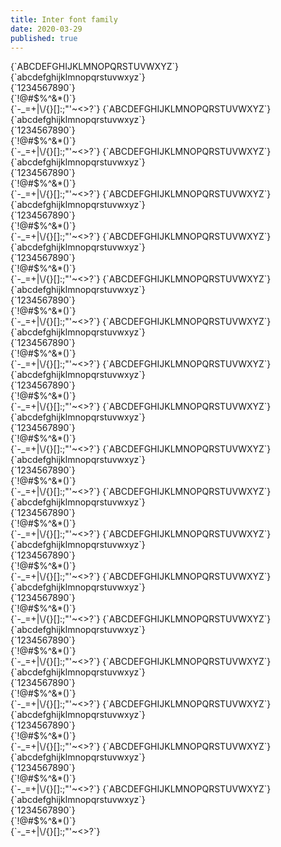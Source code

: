 ```yaml
---
title: Inter font family
date: 2020-03-29
published: true
---
```



<Text weight={900}>
  {`ABCDEFGHIJKLMNOPQRSTUVWXYZ`}<br/>
  {`abcdefghijklmnopqrstuvwxyz`}<br/>
  {`1234567890`}<br/>
  {`!@#$%^&*()`}<br/>
  {`-_=+|\/{}[]:;"'~<>?`}
</Text>

<Text weight={900} italic={true}>
  {`ABCDEFGHIJKLMNOPQRSTUVWXYZ`}<br/>
  {`abcdefghijklmnopqrstuvwxyz`}<br/>
  {`1234567890`}<br/>
  {`!@#$%^&*()`}<br/>
  {`-_=+|\/{}[]:;"'~<>?`}
</Text>

<Text weight={800}>
  {`ABCDEFGHIJKLMNOPQRSTUVWXYZ`}<br/>
  {`abcdefghijklmnopqrstuvwxyz`}<br/>
  {`1234567890`}<br/>
  {`!@#$%^&*()`}<br/>
  {`-_=+|\/{}[]:;"'~<>?`}
</Text>

<Text weight={800} italic={true}>
  {`ABCDEFGHIJKLMNOPQRSTUVWXYZ`}<br/>
  {`abcdefghijklmnopqrstuvwxyz`}<br/>
  {`1234567890`}<br/>
  {`!@#$%^&*()`}<br/>
  {`-_=+|\/{}[]:;"'~<>?`}
</Text>

<Text weight={700}>
  {`ABCDEFGHIJKLMNOPQRSTUVWXYZ`}<br/>
  {`abcdefghijklmnopqrstuvwxyz`}<br/>
  {`1234567890`}<br/>
  {`!@#$%^&*()`}<br/>
  {`-_=+|\/{}[]:;"'~<>?`}
</Text>

<Text weight={700} italic={true}>
  {`ABCDEFGHIJKLMNOPQRSTUVWXYZ`}<br/>
  {`abcdefghijklmnopqrstuvwxyz`}<br/>
  {`1234567890`}<br/>
  {`!@#$%^&*()`}<br/>
  {`-_=+|\/{}[]:;"'~<>?`}
</Text>

<Text weight={600}>
  {`ABCDEFGHIJKLMNOPQRSTUVWXYZ`}<br/>
  {`abcdefghijklmnopqrstuvwxyz`}<br/>
  {`1234567890`}<br/>
  {`!@#$%^&*()`}<br/>
  {`-_=+|\/{}[]:;"'~<>?`}
</Text>

<Text weight={600} italic={true}>
  {`ABCDEFGHIJKLMNOPQRSTUVWXYZ`}<br/>
  {`abcdefghijklmnopqrstuvwxyz`}<br/>
  {`1234567890`}<br/>
  {`!@#$%^&*()`}<br/>
  {`-_=+|\/{}[]:;"'~<>?`}
</Text>

<Text weight={500}>
  {`ABCDEFGHIJKLMNOPQRSTUVWXYZ`}<br/>
  {`abcdefghijklmnopqrstuvwxyz`}<br/>
  {`1234567890`}<br/>
  {`!@#$%^&*()`}<br/>
  {`-_=+|\/{}[]:;"'~<>?`}
</Text>

<Text weight={500} italic={true}>
  {`ABCDEFGHIJKLMNOPQRSTUVWXYZ`}<br/>
  {`abcdefghijklmnopqrstuvwxyz`}<br/>
  {`1234567890`}<br/>
  {`!@#$%^&*()`}<br/>
  {`-_=+|\/{}[]:;"'~<>?`}
</Text>

<Text weight={400}>
  {`ABCDEFGHIJKLMNOPQRSTUVWXYZ`}<br/>
  {`abcdefghijklmnopqrstuvwxyz`}<br/>
  {`1234567890`}<br/>
  {`!@#$%^&*()`}<br/>
  {`-_=+|\/{}[]:;"'~<>?`}
</Text>

<Text weight={400} italic={true}>
  {`ABCDEFGHIJKLMNOPQRSTUVWXYZ`}<br/>
  {`abcdefghijklmnopqrstuvwxyz`}<br/>
  {`1234567890`}<br/>
  {`!@#$%^&*()`}<br/>
  {`-_=+|\/{}[]:;"'~<>?`}
</Text>

<Text weight={300}>
  {`ABCDEFGHIJKLMNOPQRSTUVWXYZ`}<br/>
  {`abcdefghijklmnopqrstuvwxyz`}<br/>
  {`1234567890`}<br/>
  {`!@#$%^&*()`}<br/>
  {`-_=+|\/{}[]:;"'~<>?`}
</Text>

<Text weight={300} italic={true}>
  {`ABCDEFGHIJKLMNOPQRSTUVWXYZ`}<br/>
  {`abcdefghijklmnopqrstuvwxyz`}<br/>
  {`1234567890`}<br/>
  {`!@#$%^&*()`}<br/>
  {`-_=+|\/{}[]:;"'~<>?`}
</Text>

<Text weight={200}>
  {`ABCDEFGHIJKLMNOPQRSTUVWXYZ`}<br/>
  {`abcdefghijklmnopqrstuvwxyz`}<br/>
  {`1234567890`}<br/>
  {`!@#$%^&*()`}<br/>
  {`-_=+|\/{}[]:;"'~<>?`}
</Text>

<Text weight={200} italic={true}>
  {`ABCDEFGHIJKLMNOPQRSTUVWXYZ`}<br/>
  {`abcdefghijklmnopqrstuvwxyz`}<br/>
  {`1234567890`}<br/>
  {`!@#$%^&*()`}<br/>
  {`-_=+|\/{}[]:;"'~<>?`}
</Text>

<Text weight={100}>
  {`ABCDEFGHIJKLMNOPQRSTUVWXYZ`}<br/>
  {`abcdefghijklmnopqrstuvwxyz`}<br/>
  {`1234567890`}<br/>
  {`!@#$%^&*()`}<br/>
  {`-_=+|\/{}[]:;"'~<>?`}
</Text>

<Text weight={100} italic={true}>
  {`ABCDEFGHIJKLMNOPQRSTUVWXYZ`}<br/>
  {`abcdefghijklmnopqrstuvwxyz`}<br/>
  {`1234567890`}<br/>
  {`!@#$%^&*()`}<br/>
  {`-_=+|\/{}[]:;"'~<>?`}
</Text>